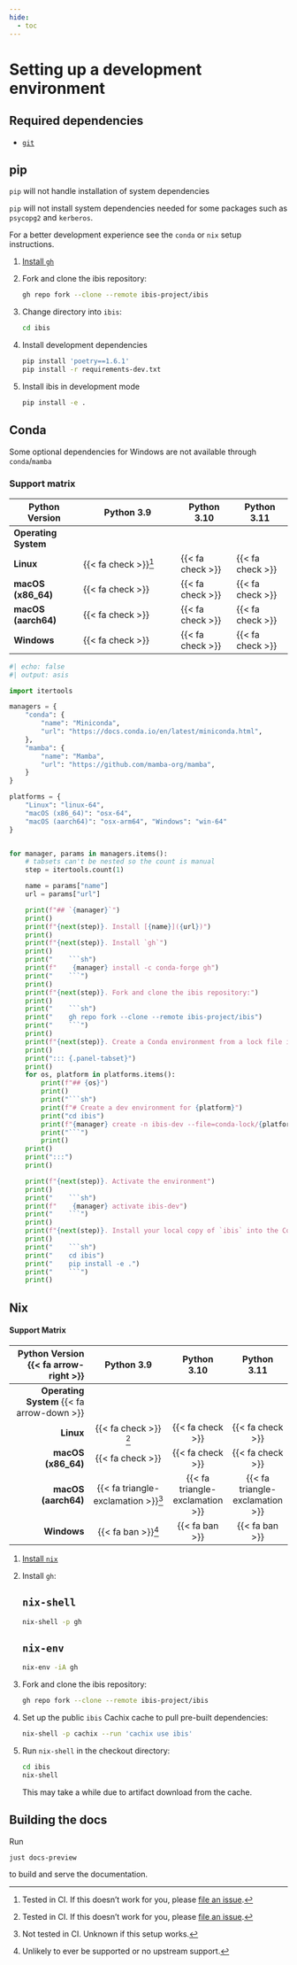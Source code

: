 ```yaml
---
hide:
  - toc
---
```


# Setting up a development environment

## Required dependencies

- [`git`](https://git-scm.com/)

::: {.panel-tabset}

## pip

::: {.callout-warning}
`pip` will not handle installation of system dependencies

`pip` will not install system dependencies needed for some packages such as `psycopg2` and `kerberos`.

For a better development experience see the `conda` or `nix` setup instructions.
:::

1. [Install `gh`](https://cli.github.com/manual/installation)

1. Fork and clone the ibis repository:

   ```sh
   gh repo fork --clone --remote ibis-project/ibis
   ```

1. Change directory into `ibis`:

   ```sh
   cd ibis
   ```

1. Install development dependencies

   ```sh
   pip install 'poetry==1.6.1'
   pip install -r requirements-dev.txt
   ```

1. Install ibis in development mode

   ```sh
   pip install -e .
   ```

## Conda

::: {.callout-note}
Some optional dependencies for Windows are not available through `conda`/`mamba`
:::

### Support matrix

| Python Version       | Python 3.9                   | Python 3.10      | Python 3.11      |
| -------------------- | ---------------------------- | ---------------- | ---------------- |
| **Operating System** |                              |                  |                  |
| **Linux**            | {{< fa check >}}[^supported] | {{< fa check >}} | {{< fa check >}} |
| **macOS (x86_64)**   | {{< fa check >}}             | {{< fa check >}} | {{< fa check >}} |
| **macOS (aarch64)**  | {{< fa check >}}             | {{< fa check >}} | {{< fa check >}} |
| **Windows**          | {{< fa check >}}             | {{< fa check >}} | {{< fa check >}} |

::: {.panel-tabset}

```python
#| echo: false
#| output: asis

import itertools

managers = {
    "conda": {
        "name": "Miniconda",
        "url": "https://docs.conda.io/en/latest/miniconda.html",
    },
    "mamba": {
        "name": "Mamba",
        "url": "https://github.com/mamba-org/mamba",
    }
}

platforms = {
    "Linux": "linux-64",
    "macOS (x86_64)": "osx-64",
    "macOS (aarch64)": "osx-arm64", "Windows": "win-64"
}


for manager, params in managers.items():
    # tabsets can't be nested so the count is manual
    step = itertools.count(1)

    name = params["name"]
    url = params["url"]

    print(f"## `{manager}`")
    print()
    print(f"{next(step)}. Install [{name}]({url})")
    print()
    print(f"{next(step)}. Install `gh`")
    print()
    print("    ```sh")
    print(f"    {manager} install -c conda-forge gh")
    print("    ```")
    print()
    print(f"{next(step)}. Fork and clone the ibis repository:")
    print()
    print("    ```sh")
    print("    gh repo fork --clone --remote ibis-project/ibis")
    print("    ```")
    print()
    print(f"{next(step)}. Create a Conda environment from a lock file in the repo:")
    print()
    print("::: {.panel-tabset}")
    print()
    for os, platform in platforms.items():
        print(f"## {os}")
        print()
        print("```sh")
        print(f"# Create a dev environment for {platform}")
        print("cd ibis")
        print(f"{manager} create -n ibis-dev --file=conda-lock/{platform}-3.10.lock")
        print("```")
        print()
    print()
    print(":::")
    print()

    print(f"{next(step)}. Activate the environment")
    print()
    print("    ```sh")
    print(f"    {manager} activate ibis-dev")
    print("    ```")
    print()
    print(f"{next(step)}. Install your local copy of `ibis` into the Conda environment")
    print()
    print("    ```sh")
    print("    cd ibis")
    print("    pip install -e .")
    print("    ```")
    print()
```

:::

## Nix

#### Support Matrix

|      Python Version {{< fa arrow-right >}} |                Python 3.9                 |           Python 3.10           |           Python 3.11           |
| -----------------------------------------: | :---------------------------------------: | :-----------------------------: | :-----------------------------: |
| **Operating System** {{< fa arrow-down >}} |                                           |                                 |                                 |
|                                  **Linux** |       {{< fa check >}} [^supported]       |        {{< fa check >}}         |        {{< fa check >}}         |
|                         **macOS (x86_64)** |             {{< fa check >}}              |        {{< fa check >}}         |        {{< fa check >}}         |
|                        **macOS (aarch64)** | {{< fa triangle-exclamation >}}[^unknown] | {{< fa triangle-exclamation >}} | {{< fa triangle-exclamation >}} |
|                                **Windows** |         {{< fa ban >}}[^unlikely]         |         {{< fa ban >}}          |         {{< fa ban >}}          |

1.  [Install `nix`](https://nixos.org/download.html)
1.  Install `gh`:

    ::: {.panel-tabset}

    ## `nix-shell`

    ```sh
    nix-shell -p gh
    ```

    ## `nix-env`

    ```sh
    nix-env -iA gh
    ```

    :::

1.  Fork and clone the ibis repository:

    ```sh
    gh repo fork --clone --remote ibis-project/ibis
    ```

1.  Set up the public `ibis` Cachix cache to pull pre-built dependencies:

    ```sh
    nix-shell -p cachix --run 'cachix use ibis'
    ```

1.  Run `nix-shell` in the checkout directory:

    ```sh
    cd ibis
    nix-shell
    ```

    This may take a while due to artifact download from the cache.

:::

## Building the docs

Run

```bash
just docs-preview
```

to build and serve the documentation.

[^supported]: Tested in CI. If this doesn't work for you, please [file an issue](https://github.com/ibis-project/ibis/issues/new).
[^unknown]: Not tested in CI. Unknown if this setup works.
[^unlikely]: Unlikely to ever be supported or no upstream support.
